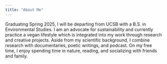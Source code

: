 ```yaml
---
title: "About Me"
---
```


Graduating Spring 2025, I will be departing from UCSB with a B.S. in Environmental Studies. I am an advocate for sustainability and currently practice a vegan lifestyle which is integrated into my work through research and creative projects. Aside from my scientific background, I combine research with documentaries, poetic writings, and podcast. On my free time, I enjoy spending time in nature, reading, and socializing with friends and family.

